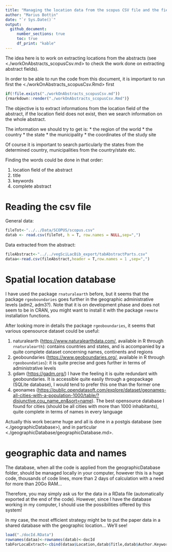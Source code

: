 ```yaml
---
title: "Managing the location data from the scopus CSV file and the fields from the abstracts"
author: "Marius Bottin"
date: "`r Sys.Date()`"
output: 
  github_document:
     number_sections: true
     toc: true
     df_print: "kable"
---
```


The idea here is to work on extracting locations from the abstracts (see <./workOnAbstracts_scopusCsv.md> to check the work done on extracting abstract fields).

In order to be able to run the code from this document, it is important to run first the <./workOnAbstracts_scopusCsv.Rmd> first

```r
if(!file.exists("./workOnAbstracts_scopusCsv.md"))
{rmarkdown::render("./workOnAbstracts_scopusCsv.Rmd")}
```

The objective is to extract informations from the location field of the abstract, if the location field does not exist, then we search information on the whole abstract.

The information we should try to get is:
* the region of the world
* the country
* the state
* the municipality
* the coordinates of the study site

Of course it is important to search particularly the states from the determined country, municipalities from the country/state etc.

Finding the words could be done in that order:

1. location field of the abstract
1. title
1. keywords
1. complete abstract

# Reading the csv file

General data:

```r
fileTot<-"../../Data/SCOPUS/scopus.csv"
datab <- read.csv(fileTot, h = T, row.names = NULL,sep=",")
```

Data extracted from the abstract:

```r
fileAbstract<-"../../vegSciLacBib_export/tabAbstractParts.csv"
dataa<-read.csv(fileAbstract,header = T,row.names = 1 ,sep=",")
```

# Spatial location database


I have used the package `rnaturalearth` before, but it seems that the package `rgeoboundaries` goes further in the geographic administrative levels (adm2, adm3?).
Note that it is on development phase and does not seem to be in CRAN, you might want to install it with the package `remote` installation functions.

After looking more in details the package `rgeoboundaries`, it seems that various opensource dataset could be useful:

1. naturalearth (<https://www.naturalearthdata.com/>, available in R through `rnaturalearth`): contains countries and states, and is accompanied by a quite complete dataset concerning names, continents and regions
1. geoboundaries (<https://www.geoboundaries.org/>, available in R through `rgeoboundaties`): it is quite precise and goes further in terms of administrative levels
1. gdam (<https://gadm.org/>) I have the feeling it is quite redundant with geoboundaries. It is accessible quite easily through a geopackage (SQLite database), I would tend to prefer this one than the former one
1. geonames (<https://public.opendatasoft.com/explore/dataset/geonames-all-cities-with-a-population-1000/table/?disjunctive.cou_name_en&sort=name>). The best opensource database I found for cities (should be all cities with more than 1000 inhabitants), quite complete in terms of names in every language


Actually this work became huge and all is done in a postgis database (see <./geographicDatabase>), and in particular <./geographicDatabase/geographicDatabase.md>.

# geographic data and names

The database, when all the code is applied from the geographicDatabase folder, should be managed locally in your computer, however this is a huge code, thousands of code lines, more than 2 days of calculation with a need for more than 20Go RAM...

Therefore, you may simply ask us for the data in a RData file (automatically exported at the end of the code).
However, since I have the database working in my computer, I should use the possibilities offered by this system!


In my case, the most efficient strategy might be to put the paper data in a shared database with the geographic location... We'll see!



```r
load("./docId.RData")
rownames(dataa)<-rownames(datab)<-docId
tabForLocaExtract<-cbind(dataa$Location,datab$Title,datab$Author.Keywords,datab$Index.Keywords,abstract=dataa$Complete)

```








